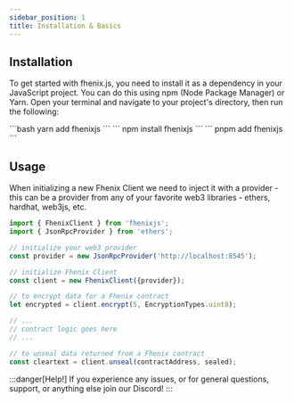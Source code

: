 ```yaml
---
sidebar_position: 1
title: Installation & Basics
---
```



## Installation

To get started with fhenix.js, you need to install it as a dependency in your JavaScript project. You can do this using npm (Node Package Manager) or Yarn. Open your terminal and navigate to your project's directory, then run the following:


<Tabs>
    <TabItem value="yarn" label="yarn">
        ```bash
        yarn add fhenixjs
        ```
    </TabItem>
    <TabItem value="npm" label="npm">
        ```
        npm install fhenixjs
        ```
    </TabItem>
    <TabItem value="pnpm" label="pnpm">
        ```
        pnpm add fhenixjs
        ```
    </TabItem>
</Tabs>

## Usage

When initializing a new Fhenix Client we need to inject it with a provider - this can be a provider from any of your favorite web3 libraries -
ethers, hardhat, web3js, etc.

```javascript
import { FhenixClient } from 'fhenixjs';
import { JsonRpcProvider } from 'ethers';

// initialize your web3 provider
const provider = new JsonRpcProvider('http://localhost:8545');

// initialize Fhenix Client
const client = new FhenixClient({provider});

// to encrypt data for a Fhenix contract
let encrypted = client.encrypt(5, EncryptionTypes.uint8);

// ...
// contract logic goes here
// ...

// to unseal data returned from a Fhenix contract
const cleartext = client.unseal(contractAddress, sealed);
```

:::danger[Help!]
If you experience any issues, or for general questions, support, or anything else join our Discord!
:::
